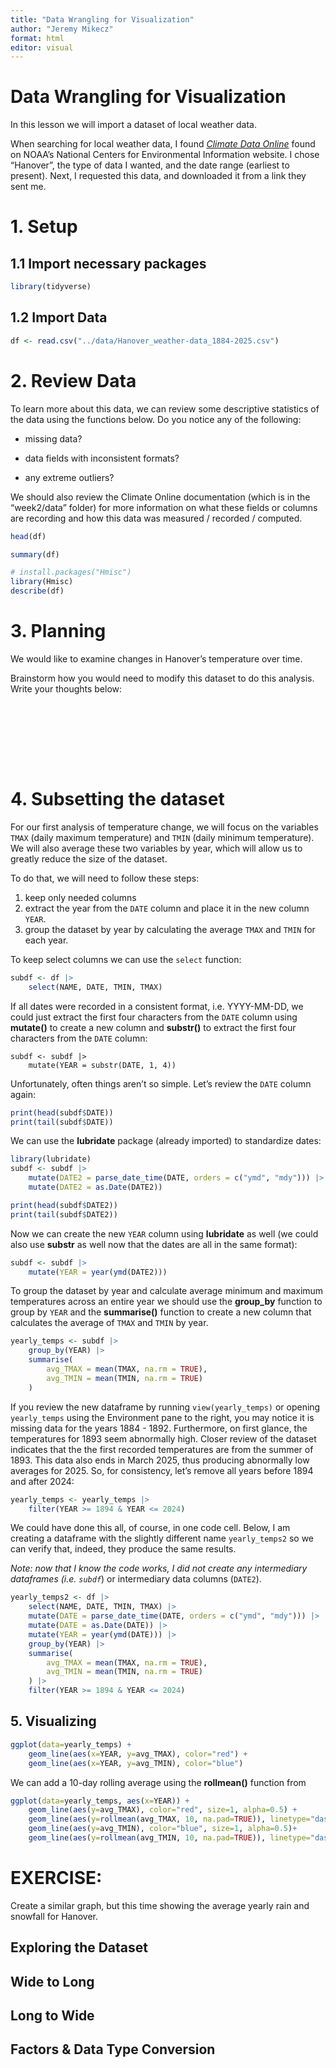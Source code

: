 ---
title: "Data Wrangling for Visualization"
author: "Jeremy Mikecz"
format: html
editor: visual
---

# Data Wrangling for Visualization

In this lesson we will import a dataset of local weather data.

When searching for local weather data, I found [*Climate Data Online*](https://www.ncei.noaa.gov/cdo-web/) found on NOAA's National Centers for Environmental Information website. I chose "Hanover", the type of data I wanted, and the date range (earliest to present). Next, I requested this data, and downloaded it from a link they sent me.

# 1. Setup

## 1.1 Import necessary packages

```{r}
library(tidyverse)


```

## 1.2 Import Data

```{r}
df <- read.csv("../data/Hanover_weather-data_1884-2025.csv")

```

# 2. Review Data

To learn more about this data, we can review some descriptive statistics of the data using the functions below. Do you notice any of the following:

-   missing data?

-   data fields with inconsistent formats?

-   any extreme outliers?

We should also review the Climate Online documentation (which is in the "week2/data" folder) for more information on what these fields or columns are recording and how this data was measured / recorded / computed.

```{r}
head(df)
```

```{r}
summary(df)
```

```{r}
# install.packages("Hmisc")
library(Hmisc)
describe(df)
```

# 3. Planning

We would like to examine changes in Hanover's temperature over time.

Brainstorm how you would need to modify this dataset to do this analysis. Write your thoughts below:

```         








```

# 4. Subsetting the dataset

For our first analysis of temperature change, we will focus on the variables `TMAX` (daily maximum temperature) and `TMIN` (daily minimum temperature). We will also average these two variables by year, which will allow us to greatly reduce the size of the dataset.

To do that, we will need to follow these steps:

1.  keep only needed columns
2.  extract the year from the `DATE` column and place it in the new column `YEAR`.
3.  group the dataset by year by calculating the average `TMAX` and `TMIN` for each year.

To keep select columns we can use the `select` function:

```{r}
subdf <- df |>
    select(NAME, DATE, TMIN, TMAX)
```

If all dates were recorded in a consistent format, i.e. YYYY-MM-DD, we could just extract the first four characters from the `DATE` column using **mutate()** to create a new column and **substr()** to extract the first four characters from the `DATE` column:

```         
subdf <- subdf |>
    mutate(YEAR = substr(DATE, 1, 4))
```

Unfortunately, often things aren't so simple. Let's review the `DATE` column again:

```{r}
print(head(subdf$DATE))
print(tail(subdf$DATE))
```

We can use the **lubridate** package (already imported) to standardize dates:

```{r}
library(lubridate)
subdf <- subdf |>
    mutate(DATE2 = parse_date_time(DATE, orders = c("ymd", "mdy"))) |>
    mutate(DATE2 = as.Date(DATE2))
```

```{r}
print(head(subdf$DATE2))
print(tail(subdf$DATE2))
```

Now we can create the new `YEAR` column using **lubridate** as well (we could also use **substr** as well now that the dates are all in the same format):

```{r}
subdf <- subdf |>
    mutate(YEAR = year(ymd(DATE2)))
```

To group the dataset by year and calculate average minimum and maximum temperatures across an entire year we should use the **group_by** function to group by `YEAR` and the **summarise()** function to create a new column that calculates the average of `TMAX` and `TMIN` by year.

```{r}
yearly_temps <- subdf |>
    group_by(YEAR) |>
    summarise(
        avg_TMAX = mean(TMAX, na.rm = TRUE),
        avg_TMIN = mean(TMIN, na.rm = TRUE)
    )
```

If you review the new dataframe by running `view(yearly_temps)` or opening `yearly_temps` using the Environment pane to the right, you may notice it is missing data for the years 1884 - 1892. Furthermore, on first glance, the temperatures for 1893 seem abnormally high. Closer review of the dataset indicates that the the first recorded temperatures are from the summer of 1893. This data also ends in March 2025, thus producing abnormally low averages for 2025. So, for consistency, let's remove all years before 1894 and after 2024:

```{r}
yearly_temps <- yearly_temps |>
    filter(YEAR >= 1894 & YEAR <= 2024)
```

We could have done this all, of course, in one code cell. Below, I am creating a dataframe with the slightly different name `yearly_temps2` so we can verify that, indeed, they produce the same results.

*Note: now that I know the code works, I did not create any intermediary dataframes (i.e. `subdf`*) or intermediary data columns (`DATE2`).

```{r}
yearly_temps2 <- df |>
    select(NAME, DATE, TMIN, TMAX) |>
    mutate(DATE = parse_date_time(DATE, orders = c("ymd", "mdy"))) |>
    mutate(DATE = as.Date(DATE)) |>
    mutate(YEAR = year(ymd(DATE))) |>
    group_by(YEAR) |>
    summarise(
        avg_TMAX = mean(TMAX, na.rm = TRUE),
        avg_TMIN = mean(TMIN, na.rm = TRUE)
    ) |>
    filter(YEAR >= 1894 & YEAR <= 2024)
```

## 5. Visualizing 

```{r}
ggplot(data=yearly_temps) +
    geom_line(aes(x=YEAR, y=avg_TMAX), color="red") +
    geom_line(aes(x=YEAR, y=avg_TMIN), color="blue")
```

We can add a 10-day rolling average using the **rollmean()** function from

```{r}
ggplot(data=yearly_temps, aes(x=YEAR)) +
    geom_line(aes(y=avg_TMAX), color="red", size=1, alpha=0.5) + 
    geom_line(aes(y=rollmean(avg_TMAX, 10, na.pad=TRUE)), linetype="dashed") +
    geom_line(aes(y=avg_TMIN), color="blue", size=1, alpha=0.5)+
    geom_line(aes(y=rollmean(avg_TMIN, 10, na.pad=TRUE)), linetype="dashed")
```

# EXERCISE:

Create a similar graph, but this time showing the average yearly rain and snowfall for Hanover.

## Exploring the Dataset

## Wide to Long

## Long to Wide

## Factors & Data Type Conversion
